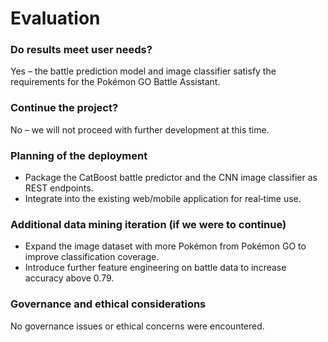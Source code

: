 # Evaluation

### Do results meet user needs?
Yes – the battle prediction model and image classifier satisfy the requirements for the Pokémon GO Battle Assistant.

### Continue the project?
No – we will not proceed with further development at this time.

### Planning of the deployment
- Package the CatBoost battle predictor and the CNN image classifier as REST endpoints.  
- Integrate into the existing web/mobile application for real‐time use.

### Additional data mining iteration (if we were to continue)
- Expand the image dataset with more Pokémon from Pokémon GO to improve classification coverage.  
- Introduce further feature engineering on battle data to increase accuracy above 0.79.

### Governance and ethical considerations
No governance issues or ethical concerns were encountered.